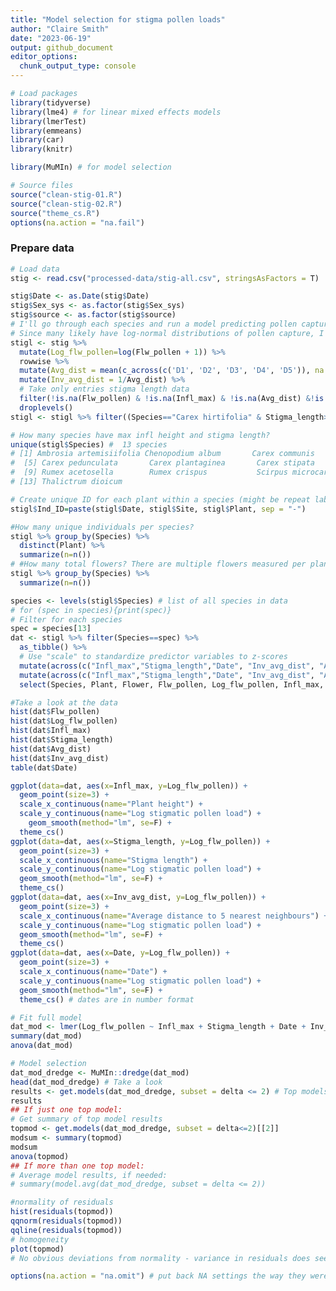 ```yaml
---
title: "Model selection for stigma pollen loads"
author: "Claire Smith"
date: "2023-06-19"
output: github_document
editor_options: 
  chunk_output_type: console
---
```


```r
# Load packages
library(tidyverse)
library(lme4) # for linear mixed effects models
library(lmerTest)
library(emmeans)
library(car)
library(knitr)

library(MuMIn) # for model selection

# Source files
source("clean-stig-01.R")
source("clean-stig-02.R")
source("theme_cs.R")
options(na.action = "na.fail")
```

### Prepare data

```r
# Load data
stig <- read.csv("processed-data/stig-all.csv", stringsAsFactors = T)
```

```r
stig$Date <- as.Date(stig$Date)
stig$Sex_sys <- as.factor(stig$Sex_sys)
stig$source <- as.factor(stig$source)
# I'll go through each species and run a model predicting pollen capture by flower height
# Since many likely have log-normal distributions of pollen capture, I'll create a log flw pollen variable now to # save time -- but will still check each species individually 
stigl <- stig %>% 
  mutate(Log_flw_pollen=log(Flw_pollen + 1)) %>% 
  rowwise %>% 
  mutate(Avg_dist = mean(c_across(c('D1', 'D2', 'D3', 'D4', 'D5')), na.rm=TRUE)) %>% 
  mutate(Inv_avg_dist = 1/Avg_dist) %>% 
  # Take only entries stigma length data
  filter(!is.na(Flw_pollen) & !is.na(Infl_max) & !is.na(Avg_dist) &!is.na(Stigma_length) & !is.na(Date)) %>%
  droplevels()
stigl <- stigl %>% filter((Species=="Carex hirtifolia" & Stigma_length>0.5) | Species != "Carex hirtifolia") # remove C. hirtifolia outlier with stigma length = 0.2
```

```r
# How many species have max infl height and stigma length? 
unique(stigl$Species) #  13 species 
# [1] Ambrosia artemisiifolia Chenopodium album       Carex communis          Carex hirtifolia       
#  [5] Carex pedunculata       Carex plantaginea       Carex stipata           Plantago lanceolata    
#  [9] Rumex acetosella        Rumex crispus           Scirpus microcarpus     Schizacne purpurascens 
# [13] Thalictrum dioicum

# Create unique ID for each plant within a species (might be repeat labels within each site/date category)
stigl$Ind_ID=paste(stigl$Date, stigl$Site, stigl$Plant, sep = "-")

#How many unique individuals per species? 
stigl %>% group_by(Species) %>%
  distinct(Plant) %>% 
  summarize(n=n())
# #How many total flowers? There are multiple flowers measured per plant
stigl %>% group_by(Species) %>%
  summarize(n=n())

```

```r
species <- levels(stigl$Species) # list of all species in data
# for (spec in species){print(spec)}
# Filter for each species
spec = species[13]
dat <- stigl %>% filter(Species==spec) %>% 
  as_tibble() %>% 
  # Use "scale" to standardize predictor variables to z-scores
  mutate(across(c("Infl_max","Stigma_length","Date", "Inv_avg_dist", "Avg_dist"), scale)) %>% 
  mutate(across(c("Infl_max","Stigma_length","Date", "Inv_avg_dist", "Avg_dist"), as.vector)) %>%
  select(Species, Plant, Flower, Flw_pollen, Log_flw_pollen, Infl_max, Stigma_length, Date, Inv_avg_dist, Avg_dist)

#Take a look at the data
hist(dat$Flw_pollen) 
hist(dat$Log_flw_pollen) 
hist(dat$Infl_max) 
hist(dat$Stigma_length)
hist(dat$Avg_dist)
hist(dat$Inv_avg_dist)
table(dat$Date)

ggplot(data=dat, aes(x=Infl_max, y=Log_flw_pollen)) + 
  geom_point(size=3) + 
  scale_x_continuous(name="Plant height") + 
  scale_y_continuous(name="Log stigmatic pollen load") + 
    geom_smooth(method="lm", se=F) + 
  theme_cs()
ggplot(data=dat, aes(x=Stigma_length, y=Log_flw_pollen)) + 
  geom_point(size=3) + 
  scale_x_continuous(name="Stigma length") + 
  scale_y_continuous(name="Log stigmatic pollen load") + 
  geom_smooth(method="lm", se=F) + 
  theme_cs()
ggplot(data=dat, aes(x=Inv_avg_dist, y=Log_flw_pollen)) + 
  geom_point(size=3) + 
  scale_x_continuous(name="Average distance to 5 nearest neighbours") + 
  scale_y_continuous(name="Log stigmatic pollen load") + 
  geom_smooth(method="lm", se=F) + 
  theme_cs()
ggplot(data=dat, aes(x=Date, y=Log_flw_pollen)) + 
  geom_point(size=3) + 
  scale_x_continuous(name="Date") + 
  scale_y_continuous(name="Log stigmatic pollen load") + 
  geom_smooth(method="lm", se=F) + 
  theme_cs() # dates are in number format

# Fit full model
dat_mod <- lmer(Log_flw_pollen ~ Infl_max + Stigma_length + Date + Inv_avg_dist + (1|Plant), data=dat)
summary(dat_mod)
anova(dat_mod)

# Model selection
dat_mod_dredge <- MuMIn::dredge(dat_mod)
head(dat_mod_dredge) # Take a look
results <- get.models(dat_mod_dredge, subset = delta <= 2) # Top models have lowest AICc, models within 2 AICc are indistinguishable
results
## If just one top model: 
# Get summary of top model results
topmod <- get.models(dat_mod_dredge, subset = delta<=2)[[2]]
modsum <- summary(topmod)
modsum
anova(topmod)
## If more than one top model: 
# Average model results, if needed:
# summary(model.avg(dat_mod_dredge, subset = delta <= 2))

#normality of residuals
hist(residuals(topmod)) 
qqnorm(residuals(topmod))
qqline(residuals(topmod))
# homogeneity
plot(topmod)
# No obvious deviations from normality - variance in residuals does seem to decrease with increased fitted values. 
```

```r
options(na.action = "na.omit") # put back NA settings the way they were...
```


